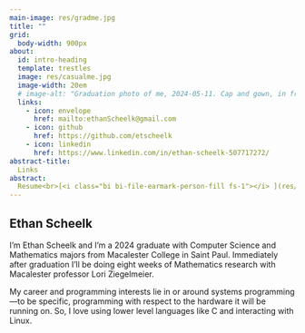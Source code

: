 ```yaml
---
main-image: res/gradme.jpg
title: ""
grid: 
  body-width: 900px
about: 
  id: intro-heading
  template: trestles
  image: res/casualme.jpg
  image-width: 20em
  # image-alt: "Graduation photo of me, 2024-05-11. Cap and gown, in front of red tulips."
  links: 
    - icon: envelope
      href: mailto:ethanScheelk@gmail.com
    - icon: github
      href: https://github.com/etscheelk
    - icon: linkedin
      href: https://www.linkedin.com/in/ethan-scheelk-507717272/
abstract-title: 
  Links
abstract: 
  Resume<br>[<i class="bi bi-file-earmark-person-fill fs-1"></i> ](res/EthanResume-2024-06-18.pdf){target="_blank"}
---
```


<!-- This is a Quarto website.

To learn more about Quarto websites visit <https://quarto.org/docs/websites>. -->

:::{#intro-heading}
## Ethan Scheelk

I'm Ethan Scheelk and I'm a 2024 graduate with Computer Science and Mathematics majors from Macalester College in Saint Paul. Immediately after graduation I'll be doing eight weeks of Mathematics research with Macalester professor Lori Ziegelmeier. 

My career and programming interests lie in or around systems programming---to be specific, programming with respect to the hardware it will be running on. So, I love using lower level languages like C and interacting with Linux. 

<!-- :::{.center}

test

::: -->

:::



<!-- ::: {.grid} -->

<!-- ::: {.g-col-4} -->
<!-- This column takes 1/3 of the page -->

<!-- ::: {#fig-gradme} 

<embed src=res/gradme.jpg width=100%> </embed>

2024-05-11

::: -->



<!-- ::: -->

<!-- ::: {.g-col-6 .g-start-5} -->
<!-- This column takes 2/3 of the page. 

Once upon a midnight dreary while I pondered weak and weary over a many quaint and curious volume of forgotten lore, suddenly I heard a tapping, as if someone rapping at my chamber door.  -->
<!-- I'm Ethan Scheelk and I'm a 2024 graduate with Computer Science and Mathematics majors from Macalester College in Saint Paul. Immediately after graduation I'll be doing eight weeks of Mathematics research with Macalester professor Lori Ziegelmeier. 

My career and programming interests lie in or around systems programming--specifically, programming with respect to the hardware it will be running on.  -->

<!-- ::: -->

<!-- ::: -->